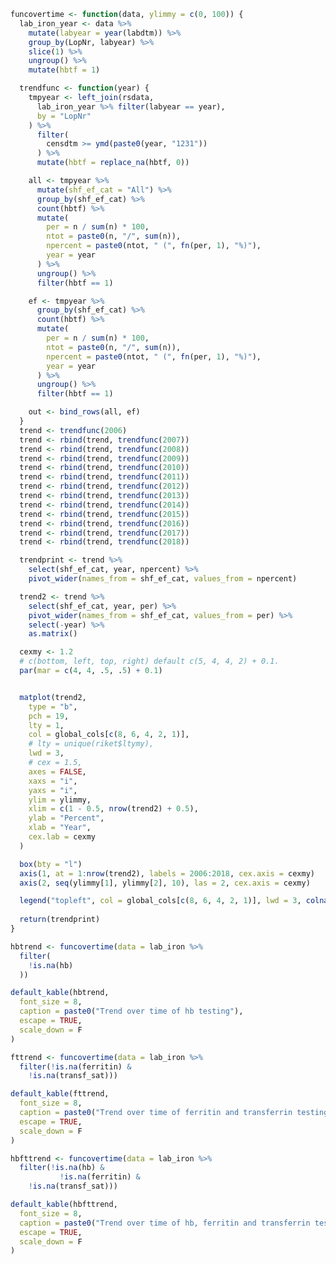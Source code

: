 ```r

funcovertime <- function(data, ylimmy = c(0, 100)) {
  lab_iron_year <- data %>%
    mutate(labyear = year(labdtm)) %>%
    group_by(LopNr, labyear) %>%
    slice(1) %>%
    ungroup() %>%
    mutate(hbtf = 1)

  trendfunc <- function(year) {
    tmpyear <- left_join(rsdata,
      lab_iron_year %>% filter(labyear == year),
      by = "LopNr"
    ) %>%
      filter(
        censdtm >= ymd(paste0(year, "1231"))
      ) %>%
      mutate(hbtf = replace_na(hbtf, 0))

    all <- tmpyear %>%
      mutate(shf_ef_cat = "All") %>%
      group_by(shf_ef_cat) %>%
      count(hbtf) %>%
      mutate(
        per = n / sum(n) * 100,
        ntot = paste0(n, "/", sum(n)),
        npercent = paste0(ntot, " (", fn(per, 1), "%)"),
        year = year
      ) %>%
      ungroup() %>%
      filter(hbtf == 1)

    ef <- tmpyear %>%
      group_by(shf_ef_cat) %>%
      count(hbtf) %>%
      mutate(
        per = n / sum(n) * 100,
        ntot = paste0(n, "/", sum(n)),
        npercent = paste0(ntot, " (", fn(per, 1), "%)"),
        year = year
      ) %>%
      ungroup() %>%
      filter(hbtf == 1)

    out <- bind_rows(all, ef)
  }
  trend <- trendfunc(2006)
  trend <- rbind(trend, trendfunc(2007))
  trend <- rbind(trend, trendfunc(2008))
  trend <- rbind(trend, trendfunc(2009))
  trend <- rbind(trend, trendfunc(2010))
  trend <- rbind(trend, trendfunc(2011))
  trend <- rbind(trend, trendfunc(2012))
  trend <- rbind(trend, trendfunc(2013))
  trend <- rbind(trend, trendfunc(2014))
  trend <- rbind(trend, trendfunc(2015))
  trend <- rbind(trend, trendfunc(2016))
  trend <- rbind(trend, trendfunc(2017))
  trend <- rbind(trend, trendfunc(2018))

  trendprint <- trend %>%
    select(shf_ef_cat, year, npercent) %>%
    pivot_wider(names_from = shf_ef_cat, values_from = npercent)

  trend2 <- trend %>%
    select(shf_ef_cat, year, per) %>%
    pivot_wider(names_from = shf_ef_cat, values_from = per) %>%
    select(-year) %>%
    as.matrix()

  cexmy <- 1.2
  # c(bottom, left, top, right) default c(5, 4, 4, 2) + 0.1.
  par(mar = c(4, 4, .5, .5) + 0.1)


  matplot(trend2,
    type = "b",
    pch = 19,
    lty = 1,
    col = global_cols[c(8, 6, 4, 2, 1)],
    # lty = unique(riket$ltymy),
    lwd = 3,
    # cex = 1.5,
    axes = FALSE,
    xaxs = "i",
    yaxs = "i",
    ylim = ylimmy,
    xlim = c(1 - 0.5, nrow(trend2) + 0.5),
    ylab = "Percent",
    xlab = "Year",
    cex.lab = cexmy
  )

  box(bty = "l")
  axis(1, at = 1:nrow(trend2), labels = 2006:2018, cex.axis = cexmy)
  axis(2, seq(ylimmy[1], ylimmy[2], 10), las = 2, cex.axis = cexmy)

  legend("topleft", col = global_cols[c(8, 6, 4, 2, 1)], lwd = 3, colnames(trend2), bty = "n")
  
  return(trendprint)
}
```

```r

hbtrend <- funcovertime(data = lab_iron %>%
  filter(
    !is.na(hb)
  ))
```

```r

default_kable(hbtrend,
  font_size = 8,
  caption = paste0("Trend over time of hb testing"),
  escape = TRUE, 
  scale_down = F
)
```

```r

fttrend <- funcovertime(data = lab_iron %>%
  filter(!is.na(ferritin) &
    !is.na(transf_sat)))
```

```r

default_kable(fttrend,
  font_size = 8,
  caption = paste0("Trend over time of ferritin and transferrin testing"),
  escape = TRUE, 
  scale_down = F
)
```

```r

hbfttrend <- funcovertime(data = lab_iron %>%
  filter(!is.na(hb) & 
           !is.na(ferritin) &
    !is.na(transf_sat)))
```

```r

default_kable(hbfttrend,
  font_size = 8,
  caption = paste0("Trend over time of hb, ferritin and transferrin testing"),
  escape = TRUE, 
  scale_down = F
)
```